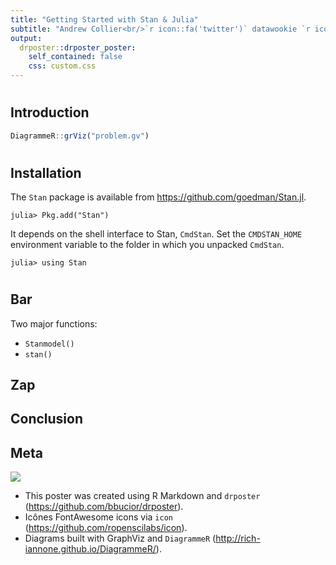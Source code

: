 ```yaml
---
title: "Getting Started with Stan & Julia"
subtitle: "Andrew Collier<br/>`r icon::fa('twitter')` datawookie `r icon::fa('github')` datawookie `r icon::fa('home')` datawookie.netlify.com `r icon::fa('envelope')` andrew@exegetic.biz"
output:
  drposter::drposter_poster:
    self_contained: false
    css: custom.css
---
```


# {.col-1}

## Introduction

```r
DiagrammeR::grViz("problem.gv")
```

# {.col-2}

## Installation

The `Stan` package is available from <https://github.com/goedman/Stan.jl>.

```
julia> Pkg.add("Stan")
```

It depends on the shell interface to Stan, `CmdStan`. Set the `CMDSTAN_HOME` environment variable to the folder in which you unpacked `CmdStan`.

```
julia> using Stan
```

# {.col-2}

## Bar

Two major functions:

- `Stanmodel()`
- `stan()`

## Zap


## Conclusion


## Meta

![](/home/colliera/proj/Z-314-datawookie-site/static/img/2018/07/julia-stan.png)

- This poster was created using R Markdown and `drposter` (<https://github.com/bbucior/drposter>).
- Icônes FontAwesome icons via `icon` (<https://github.com/ropenscilabs/icon>).
- Diagrams built with GraphViz and `DiagrammeR` (<http://rich-iannone.github.io/DiagrammeR/>).
